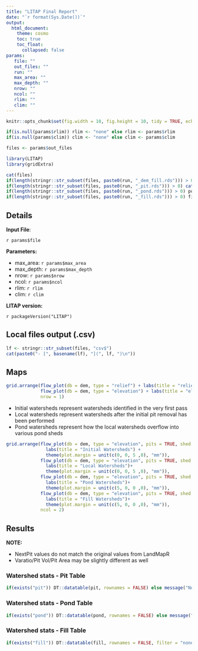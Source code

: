 ```yaml
---
title: "LITAP Final Report"
date: "`r format(Sys.Date())`"
output: 
  html_document:
    theme: cosmo
    toc: true
    toc_float:
      collapsed: false
params: 
   file: ""
   out_files: ""
   run: ""
   max_area: ""
   max_depth: ""
   nrow: ""
   ncol: ""
   rlim: ""
   clim: ""
---
```

<style>
.figure {
  max-width: 100%;
  margin: auto;
}
</style>


```r
knitr::opts_chunk$set(fig.width = 10, fig.height = 10, tidy = TRUE, echo = FALSE)

if(is.null(params$rlim)) rlim <- "none" else rlim <- params$rlim
if(is.null(params$clim)) clim <- "none" else clim <- params$clim

files <- params$out_files

library(LITAP)
library(gridExtra)

cat(files)
if(length(stringr::str_subset(files, paste0(run, "_dem_fill.rds"))) > 0) dem <- readRDS(stringr::str_subset(files, paste0(run, "_dem_fill.rds")))
if(length(stringr::str_subset(files, paste0(run, "_pit.rds"))) > 0) cat(stringr::str_subset(files, paste0(run, "_pit.rds"))) #pit <- readRDS(stringr::str_subset(files, paste0(run, "_pit.rds")))
if(length(stringr::str_subset(files, paste0(run, "_pond.rds"))) > 0) pond <- readRDS(stringr::str_subset(files, paste0(run, "_pond.rds")))
if(length(stringr::str_subset(files, paste0(run, "_fill.rds"))) > 0) fill <- readRDS(stringr::str_subset(files, paste0(run, "_fill.rds")))
```

## Details

**Input File**:   

`r params$file`  

__Parameters:__
 
 - max_area: `r params$max_area`
 - max_depth: `r params$max_depth`
 - nrow: `r params$nrow`
 - ncol: `r params$ncol`
 - rlim: `r rlim`
 - clim: `r clim`
 
__LITAP version:__ 

`r packageVersion("LITAP")`



## Local files output (.csv)

```r
lf <- stringr::str_subset(files, "csv$")
cat(paste0("- [", basename(lf), "](", lf, ")\n"))
```


## Maps
```r
grid.arrange(flow_plot(db = dem, type = "relief") + labs(title = "relief"),
             flow_plot(db = dem, type = "elevation") + labs(title = "elevation"),
             nrow = 1)
```

- Initial watersheds represent watersheds identified in the very first pass
- Local watersheds represent watersheds after the initial pit removal has been performed
- Pond watersheds represent how the local watersheds overflow into various pond sheds

```r
grid.arrange(flow_plot(db = dem, type = "elevation", pits = TRUE, shed = TRUE, shed_type = "initial") + 
               labs(title = "Initial Watersheds") +
               theme(plot.margin = unit(c(0, 0, 5 ,0), "mm")),
             flow_plot(db = dem, type = "elevation", pits = TRUE, shed = TRUE, shed_type = "local") + 
               labs(title = "Local Watersheds")+
               theme(plot.margin = unit(c(0, 0, 5 ,0), "mm")),
             flow_plot(db = dem, type = "elevation", pits = TRUE, shed = TRUE, shed_type = "pond") + 
               labs(title = "Pond Watersheds")+
               theme(plot.margin = unit(c(5, 0, 0 ,0), "mm")),
             flow_plot(db = dem, type = "elevation", pits = TRUE, shed = TRUE, shed_type = "fill") + 
               labs(title = "Fill Watersheds")+
               theme(plot.margin = unit(c(5, 0, 0 ,0), "mm")),
             ncol = 2)
```

## Results

__NOTE:__  

- NextPit values do not match the original values from LandMapR
- Varatio/Pit Vol/Pit Area may be slightly different as well

### Watershed stats - Pit Table
```r
if(exists("pit")) DT::datatable(pit, rownames = FALSE) else message("No pit table")
```

### Watershed stats - Pond Table
```r
if(exists("pond")) DT::datatable(pond, rownames = FALSE) else message("No pit table")
```

### Watershed stats - Fill Table
```r
if(exists("fill")) DT::datatable(fill, rownames = FALSE, filter = "none", options = list(ordering=F)) else message("No fill table")
```
